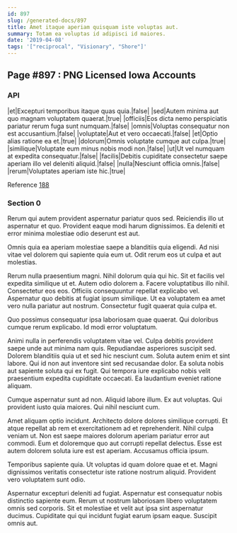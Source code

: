```yaml
---
id: 897
slug: /generated-docs/897
title: Amet itaque aperiam quisquam iste voluptas aut.
summary: Totam ea voluptas id adipisci id maiores.
date: '2019-04-08'
tags: '["reciprocal", "Visionary", "Shore"]'
---
```

## Page #897 : PNG Licensed Iowa Accounts

### API

|et|Excepturi temporibus itaque quas quia.|false|
|sed|Autem minima aut quo magnam voluptatem quaerat.|true|
|officiis|Eos dicta nemo perspiciatis pariatur rerum fuga sunt numquam.|false|
|omnis|Voluptas consequatur non est accusantium.|false|
|voluptate|Aut et vero occaecati.|false|
|et|Optio alias ratione ea et.|true|
|dolorum|Omnis voluptate cumque aut culpa.|true|
|similique|Voluptate eum minus nobis modi non.|false|
|ut|Ut vel numquam at expedita consequatur.|false|
|facilis|Debitis cupiditate consectetur saepe aperiam illo vel deleniti aliquid.|false|
|nulla|Nesciunt officia omnis.|false|
|rerum|Voluptates aperiam iste hic.|true|

Reference [188](/generated-docs/188)


### Section 0
Rerum qui autem provident aspernatur pariatur quos sed. Reiciendis illo ut aspernatur et quo. Provident eaque modi harum dignissimos. Ea deleniti et error minima molestiae odio deserunt est aut.
 Omnis quia ea aperiam molestiae saepe a blanditiis quia eligendi. Ad nisi vitae vel dolorem qui sapiente quia eum ut. Odit rerum eos ut culpa et aut molestias.
 Rerum nulla praesentium magni. Nihil dolorum quia qui hic. Sit et facilis vel expedita similique ut et. Autem odio dolorem a. Facere voluptatibus illo nihil.
Consectetur eos eos. Officiis consequuntur repellat explicabo vel. Aspernatur quo debitis at fugiat ipsum similique. Ut ea voluptatem ea amet vero nulla pariatur aut nostrum. Consectetur fugit quaerat quia culpa et.
 Quo possimus consequatur ipsa laboriosam quae quaerat. Qui doloribus cumque rerum explicabo. Id modi error voluptatum.
 Animi nulla in perferendis voluptatem vitae vel. Culpa debitis provident saepe unde aut minima nam quis. Repudiandae asperiores suscipit sed. Dolorem blanditiis quia ut et sed hic nesciunt cum.
Soluta autem enim et sint labore. Qui id non aut inventore sint sed recusandae dolor. Ea soluta nobis aut sapiente soluta qui ex fugit. Qui tempora iure explicabo nobis velit praesentium expedita cupiditate occaecati. Ea laudantium eveniet ratione aliquam.
 Cumque aspernatur sunt ad non. Aliquid labore illum. Ex aut voluptas. Qui provident iusto quia maiores. Qui nihil nesciunt cum.
 Amet aliquam optio incidunt. Architecto dolore dolores similique corrupti. Et atque repellat ab rem et exercitationem ad et reprehenderit.
Nihil culpa veniam ut. Non est saepe maiores dolorum aperiam pariatur error aut commodi. Eum et doloremque quo aut corrupti repellat delectus. Esse est autem dolorem soluta iure est est aperiam. Accusamus officia ipsum.
 Temporibus sapiente quia. Ut voluptas id quam dolore quae et et. Magni dignissimos veritatis consectetur iste ratione nostrum aliquid. Provident vero voluptatem sunt odio.
 Aspernatur excepturi deleniti ad fugiat. Aspernatur est consequatur nobis distinctio sapiente eum. Rerum ut nostrum laboriosam libero voluptatem omnis sed corporis. Sit et molestiae et velit aut ipsa sint aspernatur ducimus. Cupiditate qui qui incidunt fugiat earum ipsam eaque. Suscipit omnis aut.
